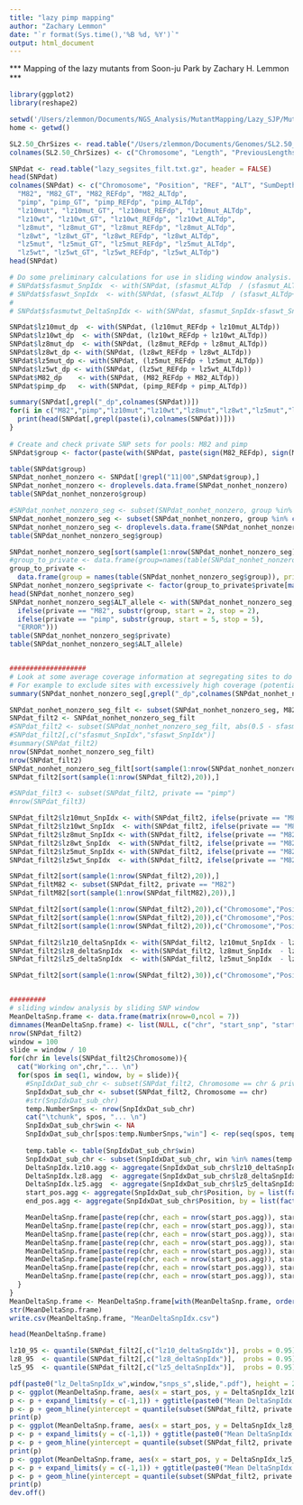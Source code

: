 ```yaml
---
title: "lazy pimp mapping"
author: "Zachary Lemmon"
date: "`r format(Sys.time(),'%B %d, %Y')`"
output: html_document
---
```


*** Mapping of the lazy mutants from Soon-ju Park by Zachary H. Lemmon ***

```r
library(ggplot2)
library(reshape2)

setwd('/Users/zlemmon/Documents/NGS_Analysis/MutantMapping/Lazy_SJP/MutantMappingDec2016/')
home <- getwd()

```

```r

SL2.50_ChrSizes <- read.table("/Users/zlemmon/Documents/Genomes/SL2.50_ChrSizes.txt", header = FALSE)
colnames(SL2.50_ChrSizes) <- c("Chromosome", "Length", "PreviousLengths")

SNPdat <- read.table("lazy_segsites_filt.txt.gz", header = FALSE)
head(SNPdat)
colnames(SNPdat) <- c("Chromosome", "Position", "REF", "ALT", "SumDepth", 
  "M82", "M82_GT", "M82_REFdp", "M82_ALTdp",
  "pimp", "pimp_GT", "pimp_REFdp", "pimp_ALTdp",
  "lz10mut", "lz10mut_GT", "lz10mut_REFdp", "lz10mut_ALTdp",
  "lz10wt", "lz10wt_GT", "lz10wt_REFdp", "lz10wt_ALTdp",
  "lz8mut", "lz8mut_GT", "lz8mut_REFdp", "lz8mut_ALTdp",
  "lz8wt", "lz8wt_GT", "lz8wt_REFdp", "lz8wt_ALTdp",
  "lz5mut", "lz5mut_GT", "lz5mut_REFdp", "lz5mut_ALTdp",
  "lz5wt", "lz5wt_GT", "lz5wt_REFdp", "lz5wt_ALTdp")
head(SNPdat)

```

```r

# Do some preliminary calculations for use in sliding window analysis.
# SNPdat$sfasmut_SnpIdx  <- with(SNPdat, (sfasmut_ALTdp  / (sfasmut_ALTdp+sfasmut_REFdp)))
# SNPdat$sfaswt_SnpIdx  <- with(SNPdat, (sfaswt_ALTdp  / (sfaswt_ALTdp+sfaswt_REFdp)))
# 
# SNPdat$sfasmutwt_DeltaSnpIdx <- with(SNPdat, sfasmut_SnpIdx-sfaswt_SnpIdx)

SNPdat$lz10mut_dp  <- with(SNPdat, (lz10mut_REFdp + lz10mut_ALTdp))
SNPdat$lz10wt_dp  <- with(SNPdat, (lz10wt_REFdp + lz10wt_ALTdp))
SNPdat$lz8mut_dp  <- with(SNPdat, (lz8mut_REFdp + lz8mut_ALTdp))
SNPdat$lz8wt_dp <- with(SNPdat, (lz8wt_REFdp + lz8wt_ALTdp))
SNPdat$lz5mut_dp <- with(SNPdat, (lz5mut_REFdp + lz5mut_ALTdp))
SNPdat$lz5wt_dp <- with(SNPdat, (lz5wt_REFdp + lz5wt_ALTdp))
SNPdat$M82_dp    <- with(SNPdat, (M82_REFdp + M82_ALTdp))
SNPdat$pimp_dp   <- with(SNPdat, (pimp_REFdp + pimp_ALTdp))

summary(SNPdat[,grepl("_dp",colnames(SNPdat))])
for(i in c("M82","pimp","lz10mut","lz10wt","lz8mut","lz8wt","lz5mut","lz5wt")){
  print(head(SNPdat[,grepl(paste(i),colnames(SNPdat))]))
}
  
# Create and check private SNP sets for pools: M82 and pimp
SNPdat$group <- factor(paste(with(SNPdat, paste(sign(M82_REFdp), sign(M82_ALTdp),sep="")), with(SNPdat, paste(sign(pimp_REFdp), sign(pimp_ALTdp),sep="")), sep = ":"))

table(SNPdat$group)
SNPdat_nonhet_nonzero <- SNPdat[!grepl("11|00",SNPdat$group),]
SNPdat_nonhet_nonzero <- droplevels.data.frame(SNPdat_nonhet_nonzero)
table(SNPdat_nonhet_nonzero$group)

#SNPdat_nonhet_nonzero_seg <- subset(SNPdat_nonhet_nonzero, group %in% c("01:01:10","01:10:01","10:01:01","01:10:10","10:01:10","10:10:01"))
SNPdat_nonhet_nonzero_seg <- subset(SNPdat_nonhet_nonzero, group %in% c("01:10","10:01"))
SNPdat_nonhet_nonzero_seg <- droplevels.data.frame(SNPdat_nonhet_nonzero_seg)
table(SNPdat_nonhet_nonzero_seg$group)

SNPdat_nonhet_nonzero_seg[sort(sample(1:nrow(SNPdat_nonhet_nonzero_seg),20)),]
#group_to_private <- data.frame(group=names(table(SNPdat_nonhet_nonzero_seg$group)),private=c("slkori","pimp","M82","M82","pimp","slkori"))
group_to_private <- 
  data.frame(group = names(table(SNPdat_nonhet_nonzero_seg$group)), private = c("M82", "pimp"))
SNPdat_nonhet_nonzero_seg$private <- factor(group_to_private$private[match(SNPdat_nonhet_nonzero_seg$group, group_to_private$group)])
head(SNPdat_nonhet_nonzero_seg)
SNPdat_nonhet_nonzero_seg$ALT_allele <- with(SNPdat_nonhet_nonzero_seg, 
  ifelse(private == "M82", substr(group, start = 2, stop = 2),
  ifelse(private == "pimp", substr(group, start = 5, stop = 5),
  "ERROR")))
table(SNPdat_nonhet_nonzero_seg$private)
table(SNPdat_nonhet_nonzero_seg$ALT_allele)


###################
# Look at some average coverage information at segregating sites to do some sanity check filtering of SNPs. 
# For example to exclude sites with excessively high coverage (potential transposable/repetitive sites) or excessively low coverage (noisy data likely SNP calling error).
summary(SNPdat_nonhet_nonzero_seg[,grepl("_dp",colnames(SNPdat_nonhet_nonzero_seg))])

SNPdat_nonhet_nonzero_seg_filt <- subset(SNPdat_nonhet_nonzero_seg, M82_dp >= 20 &  pimp_dp >= 20 & lz10mut_dp>10 & lz10wt_dp>10 & lz8mut_dp>10 & lz8wt_dp>10 & lz5mut_dp>10 & lz5wt_dp>10)
SNPdat_filt2 <- SNPdat_nonhet_nonzero_seg_filt
#SNPdat_filt2 <- subset(SNPdat_nonhet_nonzero_seg_filt, abs(0.5 - sfasmut_SnpIdx) <= 0.2 | abs(0.5 - sfaswt_SnpIdx) <= 0.2)
#SNPdat_filt2[,c("sfasmut_SnpIdx","sfaswt_SnpIdx")]
#summary(SNPdat_filt2)
nrow(SNPdat_nonhet_nonzero_seg_filt)
nrow(SNPdat_filt2)
SNPdat_nonhet_nonzero_seg_filt[sort(sample(1:nrow(SNPdat_nonhet_nonzero_seg_filt),10)),]
SNPdat_filt2[sort(sample(1:nrow(SNPdat_filt2),20)),]

#SNPdat_filt3 <- subset(SNPdat_filt2, private == "pimp")
#nrow(SNPdat_filt3)

SNPdat_filt2$lz10mut_SnpIdx <- with(SNPdat_filt2, ifelse(private == "M82", lz10mut_ALTdp / lz10mut_dp , lz10mut_REFdp / lz10mut_dp))
SNPdat_filt2$lz10wt_SnpIdx  <- with(SNPdat_filt2, ifelse(private == "M82", lz10wt_ALTdp / lz10wt_dp , lz10wt_REFdp / lz10wt_dp))
SNPdat_filt2$lz8mut_SnpIdx <- with(SNPdat_filt2, ifelse(private == "M82", lz8mut_ALTdp / lz8mut_dp , lz8mut_REFdp / lz8mut_dp))
SNPdat_filt2$lz8wt_SnpIdx  <- with(SNPdat_filt2, ifelse(private == "M82", lz8wt_ALTdp / lz8wt_dp , lz8wt_REFdp / lz8wt_dp))
SNPdat_filt2$lz5mut_SnpIdx <- with(SNPdat_filt2, ifelse(private == "M82", lz5mut_ALTdp / lz5mut_dp , lz5mut_REFdp / lz5mut_dp))
SNPdat_filt2$lz5wt_SnpIdx  <- with(SNPdat_filt2, ifelse(private == "M82", lz5wt_ALTdp / lz5wt_dp , lz5wt_REFdp / lz5wt_dp))

SNPdat_filt2[sort(sample(1:nrow(SNPdat_filt2),20)),]
SNPdat_filtM82 <- subset(SNPdat_filt2, private == "M82")
SNPdat_filtM82[sort(sample(1:nrow(SNPdat_filtM82),20)),]

SNPdat_filt2[sort(sample(1:nrow(SNPdat_filt2),20)),c("Chromosome","Position","lz10mut_SnpIdx", "lz10wt_SnpIdx")]
SNPdat_filt2[sort(sample(1:nrow(SNPdat_filt2),20)),c("Chromosome","Position","lz8mut_SnpIdx", "lz8wt_SnpIdx")]
SNPdat_filt2[sort(sample(1:nrow(SNPdat_filt2),20)),c("Chromosome","Position","lz5mut_SnpIdx", "lz5wt_SnpIdx")]

SNPdat_filt2$lz10_deltaSnpIdx <- with(SNPdat_filt2, lz10mut_SnpIdx - lz10wt_SnpIdx)
SNPdat_filt2$lz8_deltaSnpIdx  <- with(SNPdat_filt2, lz8mut_SnpIdx  - lz8wt_SnpIdx)
SNPdat_filt2$lz5_deltaSnpIdx  <- with(SNPdat_filt2, lz5mut_SnpIdx  - lz5wt_SnpIdx)

SNPdat_filt2[sort(sample(1:nrow(SNPdat_filt2),30)),c("Chromosome","Position","lz10_deltaSnpIdx", "lz8_deltaSnpIdx", "lz5_deltaSnpIdx")]


#########
# sliding window analysis by sliding SNP window
MeanDeltaSnp.frame <- data.frame(matrix(nrow=0,ncol = 7))
dimnames(MeanDeltaSnp.frame) <- list(NULL, c("chr", "start_snp", "start_pos", "size_bp", "DeltaSnpIdx_lz10_pimp", "DeltaSnpIdx_lz8_pimp", "DeltaSnpIdx_lz5_pimp"))
nrow(SNPdat_filt2)
window = 100
slide = window / 10
for(chr in levels(SNPdat_filt2$Chromosome)){
  cat("Working on",chr,"... \n")
  for(spos in seq(1, window, by = slide)){
    #SnpIdxDat_sub_chr <- subset(SNPdat_filt2, Chromosome == chr & private == "pimp")
    SnpIdxDat_sub_chr <- subset(SNPdat_filt2, Chromosome == chr)
    #str(SnpIdxDat_sub_chr)
    temp.NumberSnps <- nrow(SnpIdxDat_sub_chr)
    cat("\tchunk", spos, "... \n")
    SnpIdxDat_sub_chr$win <- NA
    SnpIdxDat_sub_chr[spos:temp.NumberSnps,"win"] <- rep(seq(spos, temp.NumberSnps, by = window), each = window)[1:(temp.NumberSnps-spos+1)]
    
    temp.table <- table(SnpIdxDat_sub_chr$win)
    SnpIdxDat_sub_chr <- subset(SnpIdxDat_sub_chr, win %in% names(temp.table[temp.table == window]))
    DeltaSnpIdx.lz10.agg <- aggregate(SnpIdxDat_sub_chr$lz10_deltaSnpIdx, by = list(factor(SnpIdxDat_sub_chr$win)), mean)
    DeltaSnpIdx.lz8.agg  <- aggregate(SnpIdxDat_sub_chr$lz8_deltaSnpIdx,  by = list(factor(SnpIdxDat_sub_chr$win)), mean)
    DeltaSnpIdx.lz5.agg  <- aggregate(SnpIdxDat_sub_chr$lz5_deltaSnpIdx,  by = list(factor(SnpIdxDat_sub_chr$win)), mean)
    start_pos.agg <- aggregate(SnpIdxDat_sub_chr$Position, by = list(factor(SnpIdxDat_sub_chr$win)), min)
    end_pos.agg <- aggregate(SnpIdxDat_sub_chr$Position, by = list(factor(SnpIdxDat_sub_chr$win)), max)

    MeanDeltaSnp.frame[paste(rep(chr, each = nrow(start_pos.agg)), start_pos.agg[,2], sep = "_"),"chr"] <- chr
    MeanDeltaSnp.frame[paste(rep(chr, each = nrow(start_pos.agg)), start_pos.agg[,2], sep = "_"),"start_snp"] <- as.numeric(as.character(start_pos.agg[,1]))
    MeanDeltaSnp.frame[paste(rep(chr, each = nrow(start_pos.agg)), start_pos.agg[,2], sep = "_"),"number_of_snps"] <- window
    MeanDeltaSnp.frame[paste(rep(chr, each = nrow(start_pos.agg)), start_pos.agg[,2], sep = "_"),"start_pos"] <- start_pos.agg[,2]
    MeanDeltaSnp.frame[paste(rep(chr, each = nrow(start_pos.agg)), start_pos.agg[,2], sep = "_"),"size_bp"] <- end_pos.agg[,2] - start_pos.agg[,2]
    MeanDeltaSnp.frame[paste(rep(chr, each = nrow(start_pos.agg)), start_pos.agg[,2], sep = "_"),"DeltaSnpIdx_lz10_pimp"] <- DeltaSnpIdx.lz10.agg[,2]
    MeanDeltaSnp.frame[paste(rep(chr, each = nrow(start_pos.agg)), start_pos.agg[,2], sep = "_"),"DeltaSnpIdx_lz8_pimp"] <- DeltaSnpIdx.lz8.agg[,2]
    MeanDeltaSnp.frame[paste(rep(chr, each = nrow(start_pos.agg)), start_pos.agg[,2], sep = "_"),"DeltaSnpIdx_lz5_pimp"] <- DeltaSnpIdx.lz5.agg[,2]
  }
}
MeanDeltaSnp.frame <- MeanDeltaSnp.frame[with(MeanDeltaSnp.frame, order(chr,start_pos)),]
str(MeanDeltaSnp.frame)
write.csv(MeanDeltaSnp.frame, "MeanDeltaSnpIdx.csv")

head(MeanDeltaSnp.frame)

lz10_95 <- quantile(SNPdat_filt2[,c("lz10_deltaSnpIdx")], probs = 0.95)
lz8_95  <- quantile(SNPdat_filt2[,c("lz8_deltaSnpIdx")],  probs = 0.95)
lz5_95  <- quantile(SNPdat_filt2[,c("lz5_deltaSnpIdx")],  probs = 0.95)

pdf(paste0("lz_DeltaSnpIdx_w",window,"snps_s",slide,".pdf"), height = 21, width = 7)
p <- ggplot(MeanDeltaSnp.frame, aes(x = start_pos, y = DeltaSnpIdx_lz10_pimp)) + geom_point(cex = 0.5) + facet_wrap(~ chr, ncol = 1)
p <- p + expand_limits(y = c(-1,1)) + ggtitle(paste0("Mean DeltaSnpIdx - lz10 - w",window,"s",slide))
p <- p + geom_hline(yintercept = quantile(subset(SNPdat_filt2, private == "pimp")[,c("lz10_deltaSnpIdx")], probs = 0.95), colour = "red")
print(p)
p <- ggplot(MeanDeltaSnp.frame, aes(x = start_pos, y = DeltaSnpIdx_lz8_pimp))+ geom_point(cex = 0.5) + facet_wrap(~ chr, ncol = 1)
p <- p + expand_limits(y = c(-1,1)) + ggtitle(paste0("Mean DeltaSnpIdx - lz8 - w",window,"s",slide))
p <- p + geom_hline(yintercept = quantile(subset(SNPdat_filt2, private == "pimp")[,c("lz8_deltaSnpIdx")], probs = 0.95), colour = "red")
print(p)
p <- ggplot(MeanDeltaSnp.frame, aes(x = start_pos, y = DeltaSnpIdx_lz5_pimp))+ geom_point(cex = 0.5) + facet_wrap(~ chr, ncol = 1)
p <- p + expand_limits(y = c(-1,1)) + ggtitle(paste0("Mean DeltaSnpIdx - lz5 - w",window,"s",slide))
p <- p + geom_hline(yintercept = quantile(subset(SNPdat_filt2, private == "pimp")[,c("lz5_deltaSnpIdx")], probs = 0.95), colour = "red")
print(p)
dev.off()

```


